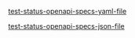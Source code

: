 
[test-status-openapi-specs-yaml-file](/openapi/test-status.yaml)

[test-status-openapi-specs-json-file](/openapi/test-status.json)

<SwaggerUI url="../../openapi/test-status.json" />
